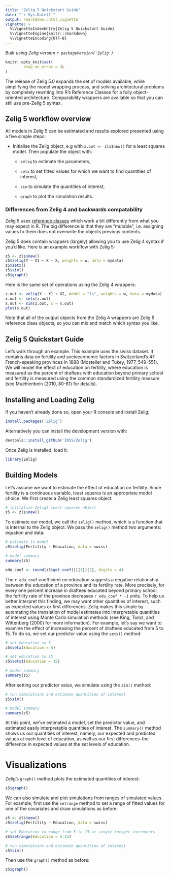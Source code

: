 ```yaml
---
title: "Zelig 5 Quickstart Guide"
date: "`r Sys.Date()`"
output: rmarkdown::html_vignette
vignette: >
  %\VignetteIndexEntry{Zelig 5 Quickstart Guide}
  %\VignetteEngine{knitr::rmarkdown}
  %\VignetteEncoding{UTF-8}
---
```


*Built using Zelig version `r packageVersion('Zelig')`*

```r
knitr::opts_knit$set(
        stop_on_error = 2L
)
```

The release of Zelig 5.0 expands the set of models available, while simplifying the model wrapping process, and solving architectural problems by completely rewriting into R’s Reference Classes for a fully object-oriented architecture. Comparability wrappers are available so that you can still use pre-Zelig 5 syntax.

## Zelig 5 workflow overview

All models in Zelig 5 can be estimated and results explored presented using a five simple steps:

- Initialise the Zelig object, e.g with `z.out <- zls$new()` for a least squares model. Then populate the object with:

  + `zelig` to estimate the parameters,
  
  + `setx` to set fitted values for which we want to find quantities of interest,
  
  + `sim` to simulate the quantities of interest,
  
  + `graph` to plot the simulation results.

### Differences from Zelig 4 and backwards compatability

Zelig 5 uses [reference classes](http://adv-r.had.co.nz/R5.html) which work a bit differently from what you may expect in R. The big difference is that they are "mutable", i.e. assigning values to them does not overwrite the objects previous contents. 

Zelig 5 does contain wrappers (largely) allowing you to use Zelig 4 syntax if you'd like. Here is an example workflow with Zelig 5:

```r
z5 <- zls$new()
z5$zelig(Y ~ X1 + X ~ X, weights = w, data = mydata)
z5$setx()
z5$sim()
z5$graph()
```

Here is the same set of operations using the Zelig 4 wrappers:

```r
z.out <- zelig(Y ~ X1 + X2, model = "ls", weights = w, data = mydata)
x.out <- setx(z.out)
s.out <- sim(z.out, x = x.out)
plot(s.out)
```

Note that all of the output objects from the Zelig 4 wrappers are Zelig 5 reference class objects, so you can mix and match which syntax you like.

## Zelig 5 Quickstart Guide

Let’s walk through an example. This example uses the swiss dataset. It contains 
data on fertility and socioeconomic factors in Switzerland’s 47 French-speaking provinces in 1888 (Mosteller and Tukey, 1977, 549-551). We will model the effect of education on fertility, where education is measured as the percent of draftees with education beyond primary school and fertility is measured using the common standardized fertility measure (see Muehlenbein (2010, 80-81) for details).

## Installing and Loading Zelig

If you haven't already done so, open your R console and install Zelig:

```r
install.packages('Zelig')
```

Alternatively you can install the development version with:

```r
devtools::install_github('IQSS/Zelig')
```

Once Zelig is installed, load it:

```r
library(Zelig)
```

## Building Models

Let’s assume we want to estimate the effect of education on fertility. Since fertility is a continuous variable, least squares is an appropriate model choice. We first create a Zelig least squares object:

```r
# initialize Zelig5 least squares object
z5 <- zls$new()
```

To estimate our model, we call the `zelig()` method, which is a function that is internal to the Zelig object. We pass the `zelig()` method two arguments: equation and data:

```r
# estimate ls model
z5$zelig(Fertility ~ Education, data = swiss)

# model summary
summary(z5)
```

```r
edu_coef <- round(z5$get_coef()[[1]][2], digits = 4)
```

The `r edu_coef` coefficient on education suggests a negative relationship between the education of a province and its fertility rate. More precisely, for every one percent increase in draftees educated beyond primary school, the fertility rate of the province decreases `r edu_coef * -1` units. To help us better interpret this finding, we may want other quantities of interest, such as expected values or first differences. Zelig makes this simple by automating the translation of model estimates into interpretable quantities of interest using Monte Carlo simulation methods (see King, Tomz, and Wittenberg (2000) for more information). For example, let’s say we want to examine the effect of increasing the percent of draftees educated from 5 to 15. To do so, we set our predictor value using the `setx()` method:

```r
# set education to 5
z5$setx(Education = 5)

# set education to 15
z5$setx1(Education = 15)

# model summary
summary(z5)
```

After setting our predictor value, we simulate using the `sim()` method:

```r
# run simulations and estimate quantities of interest
z5$sim()

# model summary
summary(z5)
```

At this point, we’ve estimated a model, set the predictor value, and estimated easily interpretable quantities of interest. The `summary()` method shows us our quantities of interest, namely, our expected and predicted values at each level of education, as well as our first differences–the difference in expected values at the set levels of education.

# Visualizations

Zelig’s `graph()` method plots the estimated quantities of interest:

```r
z5$graph()
```

We can also simulate and plot simulations from ranges of simulated values. For example, first use the `setrange` method to set a range of fitted values for one of the covariates and draw simulations as before: 

```r
z5 <- zls$new()
z5$zelig(Fertility ~ Education, data = swiss)

# set Education to range from 5 to 15 at single integer increments
z5$setrange(Education = 5:15)

# run simulations and estimate quantities of interest
z5$sim()
```

Then use the `graph()` method as before:

```r
z5$graph()
```